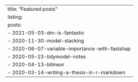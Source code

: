 ---
title: "Featured posts"  
listing:
  posts:
    - 2021-05-03-dm-is-fantastic
    - 2020-11-30-model-stacking
    - 2020-06-07-variable-importance-with-fastshap
    - 2020-05-23-tidymodel-notes
    - 2020-04-13-bitmexr
    - 2020-03-14-writing-a-thesis-in-r-markdown 
---